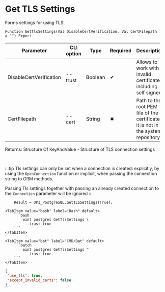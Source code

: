 ﻿---
sidebar_position: 6
description: Get TLS Settings and other functions to work with PostgreSQL in the Open Integration Package, a free open-source integration library for 1C:Enterprise 8, OneScript and CLI
keywords: [1C, 1С, 1С:Enterprise, 1С:Enterprise 8.3, API, Integration, Services, Exchange, OneScript, CLI, PostgreSQL]
---


# Get TLS Settings
 Forms settings for using TLS



`Function GetTlsSettings(Val DisableCertVerification, Val CertFilepath = "") Export`

  | Parameter | CLI option | Type | Required | Description |
  |-|-|-|-|-|
  | DisableCertVerification | --trust | Boolean | &#x2714; | Allows to work with invalid certificates, including self signed |
  | CertFilepath | --cert | String | &#x2716; | Path to the root PEM file of the certificate if it is not in the system repository |

  
  Returns:  Structure Of KeyAndValue - Structure of TLS connection settings

<br/>

:::tip
Tls settings can only be set when a connection is created: explicitly, by using the `OpenConnection` function or implicit, when passing the connection string to ORM methods.

Passing Tls settings together with passing an already created connection to the `Connection` parameter will be ignored
:::
<br/>



```bsl title="1C:Enterprise/OneScript code example"
    Result = OPI_PostgreSQL.GetTLSSettings(True);
```
 

 <Tabs>
  
    <TabItem value="bash" label="Bash" default>
        ```bash
            oint postgres GetTlsSettings \
             --trust true
        ```
    </TabItem>
  
    <TabItem value="bat" label="CMD/Bat" default>
        ```batch
            oint postgres GetTlsSettings ^
             --trust true
        ```
    </TabItem>
</Tabs>


```json title="Result"
{
 "use_tls": true,
 "accept_invalid_certs": false
}
```
